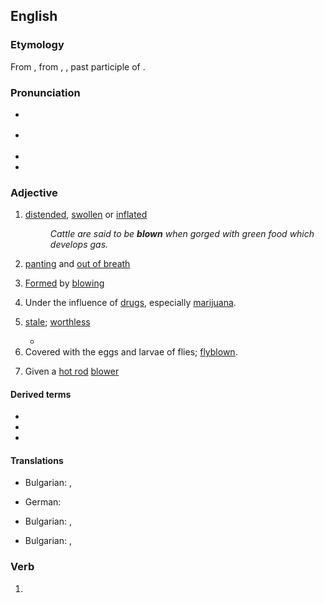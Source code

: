 ==English==

===Etymology===
From {{inh|en|enm|blawen}}, from {{inh|en|ang|blāƿen}}, {{m|ang|blāwen}}, past participle of {{der|en|ang|blāwan}}.

===Pronunciation===
* {{a|UK}} {{IPA|en|/bləʊn/}}
* {{a|US}} {{IPA|en|/bloʊn/}}
* {{audio|en|en-us-blown.ogg|Audio (US)}}
* {{rhymes|en|əʊn}}

===Adjective===
{{en-adj|-}}

# [[distended]], [[swollen]] or [[inflated]]
#: ''Cattle are said to be '''blown''' when gorged with green food which develops gas.''
# [[panting]] and [[out of breath]]
# {{lb|en|of glass}} [[form|Formed]] by [[blowing]]
# Under the influence of [[drug]]s, especially [[marijuana]].
# {{lb|en|obsolete}} [[stale]]; [[worthless]]
#* {{RQ:Scott OM|passage=Their horses much '''blown'''.}}
# Covered with the eggs and larvae of flies; [[flyblown]].
# {{lb|en|automotive}} Given a [[hot rod]] [[blower]]

====Derived terms====
* {{l|en|endblown}}
* {{l|en|full-blown}}
* {{l|en|sideblown}}

====Translations====
{{trans-top|[[distended]], [[swollen]] or [[inflated]]}}
* Bulgarian: {{t+|bg|подут}}, {{t+|bg|издут}}
{{trans-mid}}
* German: {{t|de|aufgebläht}}
{{trans-bottom}}

{{trans-top|[[panting]] and [[out of breath]]}}
* Bulgarian: , {{t+|bg|задъхан}}
{{trans-mid}}
{{trans-bottom}}

{{trans-top|(''glass'') [[formed]] by [[blowing]]}}
* Bulgarian: , {{t+|bg|издухан}}
{{trans-mid}}
{{trans-bottom}}

===Verb===
{{head|en|verb form|cat2=irregular past participles}}

# {{inflection of|en|blow||past|part}}